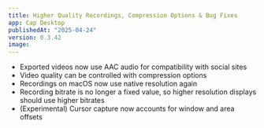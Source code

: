 ```yaml
---
title: Higher Quality Recordings, Compression Options & Bug Fixes
app: Cap Desktop
publishedAt: "2025-04-24"
version: 0.3.42
image:
---
```


- Exported videos now use AAC audio for compatibility with social sites
- Video quality can be controlled with compression options
- Recordings on macOS now use native resolution again
- Recording bitrate is no longer a fixed value, so higher resolution displays should use higher bitrates
- (Experimental) Cursor capture now accounts for window and area offsets
